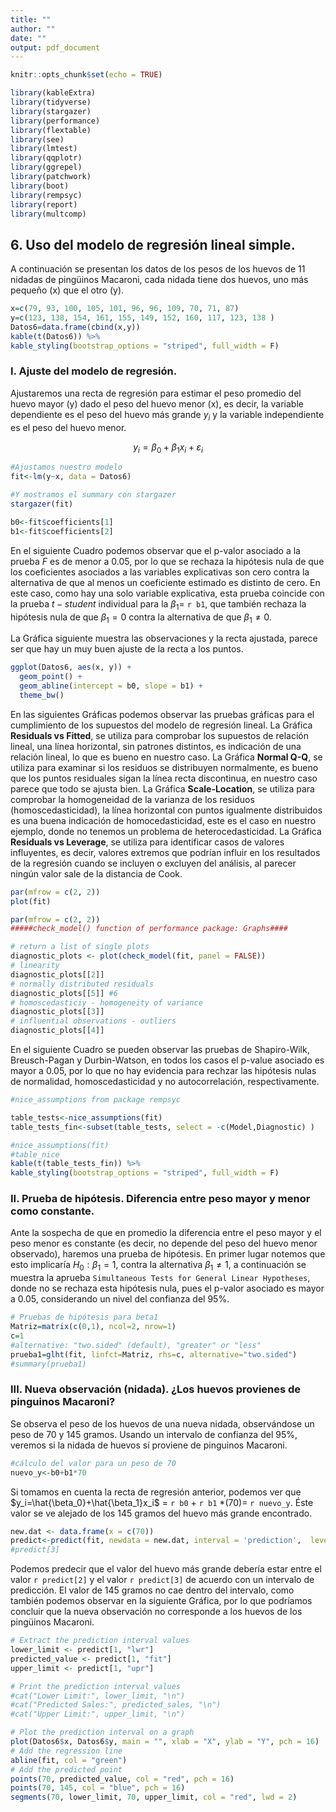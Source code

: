 ```yaml
---
title: ""
author: ""
date: ""
output: pdf_document
---
```



```r
knitr::opts_chunk$set(echo = TRUE)
```

```r
library(kableExtra)
library(tidyverse)
library(stargazer)
library(performance)
library(flextable)
library(see)
library(lmtest)
library(qqplotr)
library(ggrepel)
library(patchwork)
library(boot)
library(rempsyc)
library(report)
library(multcomp)
```


## 6. Uso del modelo de regresión lineal simple. 

A continuación se presentan los datos de los pesos de los huevos de 11 nidadas de pingüinos Macaroni, cada nidada tiene dos huevos, uno más pequeño (x) que el otro (y). 

```r
x=c(79, 93, 100, 105, 101, 96, 96, 109, 70, 71, 87)
y=c(123, 138, 154, 161, 155, 149, 152, 160, 117, 123, 138 )
Datos6=data.frame(cbind(x,y))
kable(t(Datos6)) %>%
kable_styling(bootstrap_options = "striped", full_width = F)
```

### I. Ajuste del modelo de regresión.

Ajustaremos una recta de regresión para estimar el peso promedio del huevo mayor (y) dado el peso del huevo menor (x), es decir, la variable dependiente es el peso del huevo más grande $y_i$ y la variable independiente es el peso del huevo menor. 


$$y_i=\beta_0+\beta_1x_i+\varepsilon_i$$ 



```r
#Ajustamos nuestro modelo 
fit<-lm(y~x, data = Datos6)

#Y mostramos el summary con stargazer
stargazer(fit)
```


```r
b0<-fit$coefficients[1]
b1<-fit$coefficients[2]
```


En el siguiente Cuadro podemos observar que el p-valor asociado a la prueba $F$ es de menor a 0.05, por lo que se rechaza la hipótesis nula de que los coeficientes asociados a las variables explicativas son cero contra la alternativa de que al menos un coeficiente estimado es distinto de cero. En este caso, como hay una solo variable explicativa, esta prueba coincide con la prueba $t-student$ individual para la $\beta_1$= `r b1`, que también rechaza la hipótesis nula de que $\beta_1=0$ contra la alternativa de que $\beta_1 \neq0$. 





\begin{table}[!htbp] \centering 
  \caption{} 
  \label{} 
\footnotesize
\begin{tabular}{@{\extracolsep{5pt}}lc} 
\\[-1.8ex]\hline 
\hline \\[-1.8ex] 
 & \multicolumn{1}{c}{\textit{Dependent variable:}} \\ 
\cline{2-2} 
\\[-1.8ex] & y \\ 
\hline \\[-1.8ex] 
 x & 1.169$^{***}$ \\ 
  & s.e.(0.088) \\
  & t-value: 13.225 \\
  & Pr(>|t|): 3.35e-07\\
  & \\ 
 Constant & 35.674$^{***}$ \\ 
  & s.e.(8.171) \\
  & t-value: 4.366 \\
  & Pr(>|t|): 0.00181\\
  & \\ 
\hline \\[-1.8ex] 
Observations & 11 \\ 
R$^{2}$ & 0.951 \\ 
Adjusted R$^{2}$ & 0.946 \\ 
Residual Std. Error & 3.702 (df = 9) \\ 
F Statistic & 174.895$^{***}$ (df = 1; 9); p-value: 3.351e-07 \\ 
\hline 
\hline \\[-1.8ex] 
\textit{Note:}  & \multicolumn{1}{r}{$^{*}$p$<$0.1; $^{**}$p$<$0.05; $^{***}$p$<$0.01} \\ 
\end{tabular} 
\end{table} 


La Gráfica siguiente muestra las observaciones y la recta ajustada, parece ser que hay un muy buen ajuste de la recta a los puntos. 



```r
ggplot(Datos6, aes(x, y)) +
  geom_point() +
  geom_abline(intercept = b0, slope = b1) + 
  theme_bw()
```

En las siguientes Gráficas podemos observar  las pruebas gráficas para el cumplimiento de los supuestos del modelo de regresión lineal. La Gráfica **Residuals vs Fitted**, se utiliza para comprobar los supuestos de relación lineal, una línea horizontal, sin patrones distintos, es indicación de una relación lineal, lo que es bueno en nuestro caso. La Gráfica **Normal Q-Q**, se utiliza para examinar si los residuos se distribuyen normalmente, es bueno que los puntos residuales sigan la línea recta discontinua, en nuestro caso parece que todo se ajusta bien. La Gráfica **Scale-Location**, se utiliza para comprobar la homogeneidad de la varianza de los residuos (homoscedasticidad), la línea horizontal con puntos igualmente distribuidos es una buena indicación de homocedasticidad, este es el caso en nuestro ejemplo, donde no tenemos un problema de heterocedasticidad. La Gráfica **Residuals vs Leverage**, se utiliza para identificar casos de valores influyentes, es decir, valores extremos que podrían influir en los resultados de la regresión cuando se incluyen o excluyen del análisis, al parecer ningún valor sale de la distancia de Cook. 



```r
par(mfrow = c(2, 2))
plot(fit)
```



```r
par(mfrow = c(2, 2))
#####check_model() function of performance package: Graphs####

# return a list of single plots
diagnostic_plots <- plot(check_model(fit, panel = FALSE))
# linearity
diagnostic_plots[[2]]
# normally distributed residuals
diagnostic_plots[[5]] #6
# homoscedasticiy - homogeneity of variance
diagnostic_plots[[3]]
# influential observations - outliers
diagnostic_plots[[4]]


```



En el siguiente Cuadro se pueden observar las pruebas de Shapiro-Wilk, Breusch-Pagan y Durbin-Watson, en todos los casos el p-value asociado es mayor a 0.05, por lo que no hay evidencia para rechzar las hipótesis nulas de normalidad, homoscedasticidad y no autocorrelación, respectivamente. 



```r
#nice_assumptions from package rempsyc

table_tests<-nice_assumptions(fit)
table_tests_fin<-subset(table_tests, select = -c(Model,Diagnostic) )
```



```r
#nice_assumptions(fit)
#table_nice
kable(t(table_tests_fin)) %>%
kable_styling(bootstrap_options = "striped", full_width = F)

```




### II. Prueba de hipótesis. Diferencia entre peso mayor y menor como constante. 

Ante la sospecha de que en promedio la diferencia entre el peso mayor y el peso menor es constante (es decir, no depende del peso del huevo menor observado), haremos una prueba de hipótesis. En primer lugar notemos que esto implicaría $H_0: \beta_1=1$, contra la alternativa $\beta_1\neq1$, a continuación se muestra la aprueba ``Simultaneous Tests for General Linear Hypotheses``, donde no se rechaza esta hipótesis nula, pues el p-valor asociado es mayor a 0.05, considerando un nivel del confianza del 95%.  


```r
# Pruebas de hipótesis para beta1
Matriz=matrix(c(0,1), ncol=2, nrow=1)
c=1
#alternative: "two.sided" (default), "greater" or "less"
prueba1=glht(fit, linfct=Matriz, rhs=c, alternative="two.sided")
#summary(prueba1)
```


\begin{table}[!htbp] \centering
\footnotesize
\begin{tabular}{|lllll|}
\hline
\multicolumn{5}{|c|}{Simultaneous Tests for General Linear Hypotheses}                                                                                                \\ 
\multicolumn{5}{|c|}{Fit: lm(formula = Y $\sim$x, data = Datos6)}                                                                                                    \\
\multicolumn{5}{|l|}{Linear Hypotheses:}                                                                                                                            \\ \hline
\multicolumn{1}{|l|}{}                    & \multicolumn{1}{l|}{Estimate} & \multicolumn{1}{l|}{Std. Error} & \multicolumn{1}{l|}{t value}         & Pr(\textless{}t) \\ \hline
\multicolumn{1}{|l|}{1 == 1} & \multicolumn{1}{l|}{1.16940}  & \multicolumn{1}{l|}{0.08842}     & \multicolumn{1}{l|}{1.916}         & 0.0877           \\ \hline
\multicolumn{5}{|l|}{}                             \\ \hline
\multicolumn{1}{|l|}{Signif. codes:}      & \multicolumn{4}{l|}{0 ‘***’ 0.001 ‘**’ 0.01 ‘*’ 0.05 ‘.’ 0.1 ‘ ’ 1}                                                       \\ \hline
\multicolumn{5}{|l|}{(Adjusted p values reported -- single-step method)}                                                                                              \\ \hline
\end{tabular}
\end{table}



### III. Nueva observación (nidada). ¿Los huevos provienes de pinguinos Macaroni?


Se observa el peso de los huevos de una nueva nidada, observándose un peso de 70 y 145 gramos. Usando un intervalo de confianza del 95%, veremos si la nidada de huevos sí proviene de pinguinos Macaroni. 



```r
#cálculo del valor para un peso de 70
nuevo_y<-b0+b1*70
```

Si tomamos en cuenta la recta de regresión anterior, podemos ver que $y_i=\hat{\beta_0}+\hat{\beta_1}x_i$ = `r b0` + `r b1` *(70)= `r nuevo_y`. Éste valor se ve alejado de los 145 gramos del huevo más grande encontrado.





```r
new.dat <- data.frame(x = c(70))
predict<-predict(fit, newdata = new.dat, interval = 'prediction',  level = 0.95)
#predict[3]
```



Podemos predecir que el valor del huevo más grande debería estar entre el valor `r predict[2]` y el valor `r predict[3]` de acuerdo con un intervalo de predicción. El valor de 145 gramos no cae dentro del intervalo, como también podemos observar en la siguiente Gráfica, por lo que podríamos concluir que la nueva observación no corresponde a los huevos de los pingüinos Macaroni. 



```r
# Extract the prediction interval values
lower_limit <- predict[1, "lwr"]
predicted_value <- predict[1, "fit"]
upper_limit <- predict[1, "upr"]

# Print the prediction interval values
#cat("Lower Limit:", lower_limit, "\n")
#cat("Predicted Sales:", predicted_sales, "\n")
#cat("Upper Limit:", upper_limit, "\n")
```


```r

# Plot the prediction interval on a graph
plot(Datos6$x, Datos6$y, main = "", xlab = "X", ylab = "Y", pch = 16)
# Add the regression line
abline(fit, col = "green")  
# Add the predicted point
points(70, predicted_value, col = "red", pch = 16)
points(70, 145, col = "blue", pch = 16)
segments(70, lower_limit, 70, upper_limit, col = "red", lwd = 2)
```
















